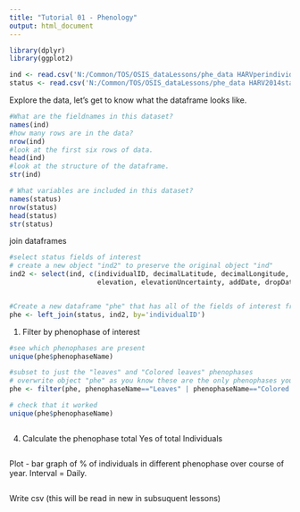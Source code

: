```yaml
---
title: "Tutorial 01 - Phenology"
output: html_document
---
```

```r

library(dplyr)
library(ggplot2)

ind <- read.csv('N:/Common/TOS/OSIS_dataLessons/phe_data HARVperindividual_Clean.csv', stringsAsFactors = FALSE )
status <- read.csv('N:/Common/TOS/OSIS_dataLessons/phe_data HARV2014statusintensity_Clean.csv', stringsAsFactors = FALSE)

```


Explore the data, let's get to know what the dataframe looks like.

```r
#What are the fieldnames in this dataset?
names(ind)
#how many rows are in the data?
nrow(ind)
#look at the first six rows of data.
head(ind)
#look at the structure of the dataframe.
str(ind)

# What variables are included in this dataset?
names(status)
nrow(status)
head(status)
str(status)

```


join dataframes
```r

#select status fields of interest
# create a new object "ind2" to preserve the original object "ind"
ind2 <- select(ind, c(individualID, decimalLatitude, decimalLongitude, geodeticDatum, coordinateUncertainty,
                      elevation, elevationUncertainty, addDate, dropDate))


#Create a new dataframe "phe" that has all of the fields of interest from both original data frames
phe <- left_join(status, ind2, by='individualID')

```

1. Filter by phenophase of interest

```r
#see which phenophases are present
unique(phe$phenophaseName)

#subset to just the "leaves" and "Colored leaves" phenophases
# overwrite object "phe" as you know these are the only phenophases you want to work with for now
phe <- filter(phe, phenophaseName=="Leaves" | phenophaseName=="Colored leaves")

# check that it worked
unique(phe$phenophaseName)


```

```r

```


4. Calculate the phenophase
total Yes of total Individuals

```r

```

Plot - bar graph of % of individuals in different phenophase over course of year. Interval = Daily. 


```r

```


Write csv (this will be read in new in subsuquent lessons)
